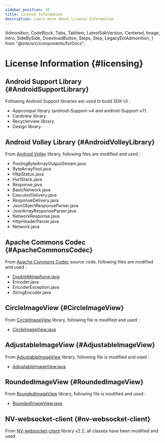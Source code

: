 ```yaml
---
sidebar_position: 10
title: License Information
description: Learn more about License Information
---
```


  Admonition,
  CodeBlock,
  Tabs,
  TabItem,
  LatestSdkVersion,
  Centered,
  Image,
  Intro,
  SideBySide,
  DownloadButton,
  Steps,
  Step,
  LegacyEolAdmonition,
} from "@site/src/components/forDocs";

<LegacyEolAdmonition />

# License Information {#licensing}

## Android Support Library {#AndroidSupportLibrary}

Following Android Support libraries are used to build SDK UI :

- Appcompat library (android-Support-v4 and android-Support-v7).
- Cardview library.
- Recyclerview library.
- Design library.

## Android Volley Library {#AndroidVolleyLibrary}

From [Android Volley](https://github.com/mcxiaoke/android-volley/tree/master/src/main/java/com/android/volley) library, following files are modified and used :

- PoolingByteArrayOutputStream.java
- ByteArrayPool.java
- HttpStatus.java
- HurlStack.java
- Response.java
- BasicNetwork.java
- ExecutorDelivery.java
- ResponseDelivery.java
- JsonObjectResponseParser.java
- JsonArrayResponseParser.java
- NetworkResponse.java
- HttpHeaderParser.java
- Network.java

## Apache Commons Codec {#ApacheCommonsCodec}

From [Apache Commons Codec](https://commons.apache.org/proper/commons-codec/apidocs/overview-summary.html) source code, following files are modified and used :

- [DoubleMetaphone.java](https://commons.apache.org/proper/commons-codec/apidocs/src-html/org/apache/commons/codec/language/DoubleMetaphone.html)
- Encoder.java
- EncoderException.java
- StringEncoder.java

## CircleImageView {#CircleImageView}

From [CircleImageView](https://github.com/hdodenhof/CircleImageView) library, following file is modified and used :

- [CircleImageView.java](https://github.com/hdodenhof/CircleImageView/blob/master/circleimageview/src/main/java/de/hdodenhof/circleimageview/CircleImageView.java)

## AdjustableImageView {#AdjustableImageView}

From [AdjustableImageView](https://github.com/nuuneoi/AdjustableImageView) library, following file is modified and used :

- [AdjustableImageView.java](https://github.com/nuuneoi/AdjustableImageView/blob/master/adjustable-imageview/src/main/java/com/inthecheesefactory/thecheeselibrary/widget/AdjustableImageView.java)

## RoundedImageView {#RoundedImageView}

From [RoundedImageView](https://github.com/vinc3m1/RoundedImageView) library, following file is modified and used :

- [RoundedImageView.java](https://github.com/vinc3m1/RoundedImageView/blob/master/roundedimageview/src/main/java/com/makeramen/roundedimageview/RoundedImageView.java)

## NV-websocket-client {#nv-websocket-client}

From [NV-websocket-client](https://github.com/TakahikoKawasaki/nv-websocket-client) library v2.2, all classes have been modified and used.
